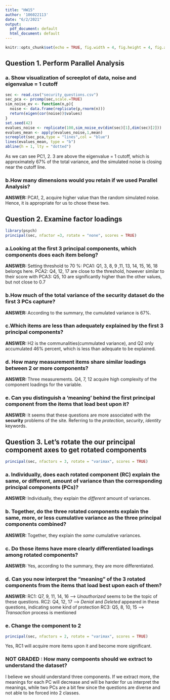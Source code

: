 ```yaml
---
title: "HW15"
author: '106022113'
date: "6/2/2021"
output:
  pdf_document: default
  html_document: default
---
```


```r
knitr::opts_chunk$set(echo = TRUE, fig.width = 4, fig.height = 4, fig.align = "center")
```

## Question 1. Perform Parallel Analysis
### a. Show visualization of screeplot of data, noise and eigenvalue = 1 cutoff
```r
sec <- read.csv("security_questions.csv")
sec_pca <- prcomp(sec,scale.=TRUE)
sim_noise_ev <- function(n,p){
  noise <- data.frame(replicate(p,rnorm(n)))
  return(eigen(cor(noise))$values)
} 
set.seed(42)
evalues_noise <- replicate(100,sim_noise_ev(dim(sec)[1],dim(sec)[2]))
evalues_mean <- apply(evalues_noise,1,mean)
screeplot(sec_pca,type = "lines",col = "blue")
lines(evalues_mean, type = "b")
abline(h = 1, lty = "dotted")
```

As we can see PC1, 2. 3 are above the eigenvalue = 1 cutoff, which is approximately 67% of the total variance, and the simulated noise is closing near the cutoff line.

### b.How many dimensions would you retain if we used Parallel Analysis?
**ANSWER:  ** PCA1, 2, acquire higher value than the random simulated noise. Hence, it is appropriate for us to chose these two.

## Question 2. Examine factor loadings
```r
library(psych)
principal(sec, nfactor =3, rotate = "none", scores = TRUE)
```

### a.Looking at the first 3 principal components, which components does each item belong?
**ANSWER: ** Setting threshold to 70 %: 
PCA1: Q1, 3, 8, 9 ,11, 13, 14, 15, 16, 18 belongs here.
PCA2: Q4, 12, 17 are close to the threshold, however similar to their score with PCA3: Q5, 10 are significantly higher than the other values, but not close to 0.7

### b.How much of the total variance of the security dataset do the first 3 PCs capture?
**ANSWER: **According to the summary, the cumulated variance is 67%. 

### c.Which items are less than adequately explained by the first 3 principal components?
**ANSWER: ** H2 is the communalities(cummulated variance), and Q2 only accumulated 46% percent, which is less than adequate to be explained.

### d. How many measurement items share similar loadings between 2 or more components?
**ANSWER: ** Three measurements. Q4, 7, 12 acquire high complexity of the component loadings for the variable.

### e. Can you distinguish a ‘meaning’ behind the first principal component from the items that load best upon it? 
**ANSWER: ** It seems that these questions are more associated with the **security** problems of the site. Referring to the *protection*, *security*, *identity* keywords.

## Question 3. Let’s rotate the our principal component axes to get rotated components
```r
principal(sec, nfactors = 3, rotate = "varimax", scores = TRUE)
```

### a. Individually, does each rotated component (RC) explain the same, or different, amount of variance than the corresponding principal components (PCs)?
**ANSWER: **Individually, they explain the *different* amount of variances.

### b. Together, do the three rotated components explain the same, more, or less cumulative variance as the three principal components combined?
**ANSWER: **Together, they explain the *same* cumulative variances.

### c. Do those items have more clearly differentiated loadings among rotated components?
**ANSWER: **Yes, according to the summary, they are more differentiated.

### d. Can you now interpret the “meaning” of the 3 rotated components from the items that load best upon each of them?
**ANSWER: **
RC1: Q7, 9, 11, 14, 16  --> *Unauthorized* seems to be the topic of these questions.
RC2: Q4, 12, 17 --> *Denial* and *Deleted* appeared in these questions, indicating some kind of protection
RC3: Q5, 8, 10, 15 --> *Transaction* process is mentioned

### e. Change the component to 2
```r
principal(sec, nfactors = 2, rotate = "varimax", scores = TRUE)
```

Yes, RC1 will acquire more items upon it and become more significant.

### NOT GRADED : How many compoents should we extract to understand the dataset?
I believe we should understand three components. If we extract more, the meanings for each PC will decrease and will be harder for us interpret the meanings, while two PCs are a bit few since the questions are diverse and not able to be forced into 2 classes. 